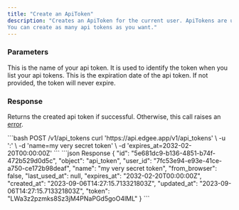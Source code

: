 ```yaml
---
title: "Create an ApiToken"
description: "Creates an ApiToken for the current user. ApiTokens are used to authenticate with the Edgee API.
You can create as many api tokens as you want."
---
```


### Parameters

<ResponseField name="name" type="string" required>
  This is the name of your api token. It is used to identify the token when you list your api tokens.
</ResponseField>

<ResponseField name="expires_at" type="string">
  This is the expiration date of the api token. If not provided, the token will never expire.
</ResponseField>


### Response

Returns the created api token if successful. Otherwise, this call raises an [error](../errors).


<RequestExample>
```bash POST /v1/api_tokens
curl 'https://api.edgee.app/v1/api_tokens' \
-u '<token>:' \
-d 'name=my very secret token' \
-d 'expires_at=2032-02-20T00:00:00Z'
```
</RequestExample>

<ResponseExample>
```json Response
{
  "id": "5e681dc9-b136-4851-b74f-472b529d0d5c",
  "object": "api_token",
  "user_id": "7fc53e94-e93e-41ce-a750-ce172b98deaf",
  "name": "my very secret token",
  "from_browser": false,
  "last_used_at": null,
  "expires_at": "2032-02-20T00:00:00Z",
  "created_at": "2023-09-06T14:27:15.713321803Z",
  "updated_at": "2023-09-06T14:27:15.713321803Z",
  "token": "LWa3z2pzmks8Sz3jM4PNaPGd5goO4lML"
}
```
</ResponseExample>

<Snippet file="snippet-edgee-sdk.mdx" />
